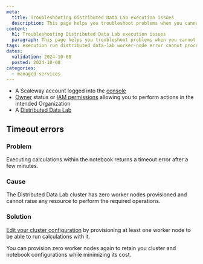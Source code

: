 ```yaml
---
meta:
  title: Troubleshooting Distributed Data Lab execution issues
  description: This page helps you troubleshoot problems when you cannot execute calculations with your Distributed Data Lab cluster
content:
  h1: Troubleshooting Distributed Data Lab execution issues
  paragraph: This page helps you troubleshoot problems when you cannot execute calculations with your Distributed Data Lab cluster
tags: execution run distributed data-lab worker-node error cannot process issue troubleshooting solution
dates:
  validation: 2024-10-08
  posted: 2024-10-08
categories:
  - managed-services
---
```


<Macro id="requirements" />

- A Scaleway account logged into the [console](https://console.scaleway.com)
- [Owner](/identity-and-access-management/iam/concepts/#owner) status or [IAM permissions](/identity-and-access-management/iam/concepts/#permission) allowing you to perform actions in the intended Organization
- A [Distributed Data Lab](/managed-services/data-lab/how-to/create-data-lab/)

## Timeout errors

### Problem

Executing calculations within the notebook returns a timeout error after a few minutes.

### Cause

The Distributed Data Lab cluster has zero worker nodes provisioned and cannot raise any resource to perform the required operations.

### Solution

[Edit your cluster configuration](/managed-services/data-lab/how-to/manage-delete-data-lab/) by provisioning at least one worker node to be able to run calculations with it.

<Message type="note">
You can provision zero worker nodes again to retain you cluster and notebook configurations while minimizing its cost.
</Message>

